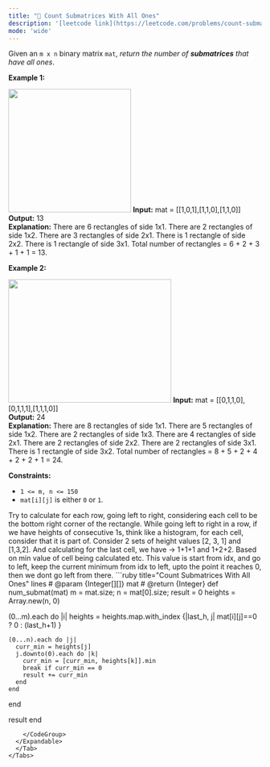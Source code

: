 ```yaml
---
title: "🧀 Count Submatrices With All Ones"
description: '[leetcode link](https://leetcode.com/problems/count-submatrices-with-all-ones/description/)'
mode: 'wide'
---
```

<Tabs>
  <Tab title="Question" icon="circle-question" iconType="regular">
    <Card>
      <p>Given an <code>m x n</code> binary matrix <code>mat</code>, <em>return the number of <strong>submatrices</strong> that have all ones</em>.</p>   <p><strong class="example">Example 1:</strong></p> <img alt="" src="https://assets.leetcode.com/uploads/2021/10/27/ones1-grid.jpg" style="width: 244px; height: 245px;" />  <strong>Input:</strong> mat = [[1,0,1],[1,1,0],[1,1,0]] <br/> <strong>Output:</strong> 13 <br/> <strong>Explanation:</strong>  There are 6 rectangles of side 1x1. There are 2 rectangles of side 1x2. There are 3 rectangles of side 2x1. There is 1 rectangle of side 2x2.  There is 1 rectangle of side 3x1. Total number of rectangles = 6 + 2 + 3 + 1 + 1 = 13.   <p><strong class="example">Example 2:</strong></p> <img alt="" src="https://assets.leetcode.com/uploads/2021/10/27/ones2-grid.jpg" style="width: 324px; height: 245px;" />  <strong>Input:</strong> mat = [[0,1,1,0],[0,1,1,1],[1,1,1,0]] <br/> <strong>Output:</strong> 24 <br/> <strong>Explanation:</strong>  There are 8 rectangles of side 1x1. There are 5 rectangles of side 1x2. There are 2 rectangles of side 1x3.  There are 4 rectangles of side 2x1. There are 2 rectangles of side 2x2.  There are 2 rectangles of side 3x1.  There is 1 rectangle of side 3x2.  Total number of rectangles = 8 + 5 + 2 + 4 + 2 + 2 + 1 = 24.    <p><strong>Constraints:</strong></p>  <ul>  <li><code>1 &lt;= m, n &lt;= 150</code></li>  <li><code>mat[i][j]</code> is either <code>0</code> or <code>1</code>.</li> </ul> 
    </Card>
  </Tab>
  <Tab title="Solution" icon="lightbulb" iconType="regular" >
    <Card>
      Try to calculate for each row, going left to right, considering each cell to be the bottom right corner of the rectangle. While going left to right in a row, if we have heights of consecutive 1s, think like a histogram, for each cell, consider that it is part of. Consider 2 sets of height values
[2, 3, 1] and [1,3,2]. And calculating for the last cell, we have -&gt; 1+1+1 and 1+2+2. Based on min value of cell being calculated etc. This value is start from idx, and go to left, keep the current minimum from idx to left, upto the point it reaches 0, then we dont go left from there.
</Card>
  <Expandable title="code">
    <CodeGroup dropdown>
```ruby title="Count Submatrices With All Ones" lines
# @param {Integer[][]} mat
# @return {Integer}
def num_submat(mat)
  m = mat.size; n = mat[0].size;
  result = 0
  heights = Array.new(n, 0)

  (0...m).each do |i|
    heights = heights.map.with_index {|last_h, j| mat[i][j]==0 ? 0 : (last_h+1) }
    
    (0...n).each do |j|
      curr_min = heights[j]
      j.downto(0).each do |k|
        curr_min = [curr_min, heights[k]].min
        break if curr_min == 0
        result += curr_min
      end
    end
  end

  result
end
```
    </CodeGroup>
  </Expandable>
  </Tab>
</Tabs>